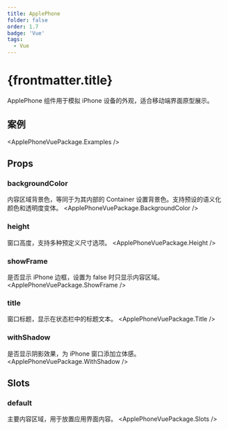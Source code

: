 ```yaml
---
title: ApplePhone
folder: false
order: 1.7
badge: 'Vue'
tags:
  - Vue
---
```



# {frontmatter.title}

ApplePhone 组件用于模拟 iPhone 设备的外观，适合移动端界面原型展示。

## 案例

<ApplePhoneVuePackage.Examples />

## Props

### backgroundColor
内容区域背景色，等同于为其内部的 Container 设置背景色。支持预设的语义化颜色和透明度变体。
<ApplePhoneVuePackage.BackgroundColor />

### height
窗口高度，支持多种预定义尺寸选项。
<ApplePhoneVuePackage.Height />

### showFrame
是否显示 iPhone 边框，设置为 false 时只显示内容区域。
<ApplePhoneVuePackage.ShowFrame />

### title
窗口标题，显示在状态栏中的标题文本。
<ApplePhoneVuePackage.Title />

### withShadow
是否显示阴影效果，为 iPhone 窗口添加立体感。
<ApplePhoneVuePackage.WithShadow />

## Slots

### default
主要内容区域，用于放置应用界面内容。
<ApplePhoneVuePackage.Slots />